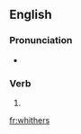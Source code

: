 ==English==

===Pronunciation===
* {{homophones|lang=en|wither}}

===Verb===
{{head|en|verb form}}

# {{en-third-person singular of|whither}}

[[fr:whithers]]